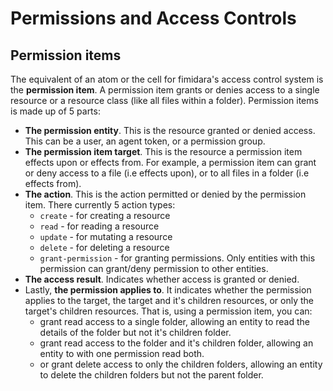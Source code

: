 # Permissions and Access Controls

## Permission items

The equivalent of an atom or the cell for fimidara's access control system is the **permission item**. A permission item grants or denies access to a single resource or a resource class (like all files within a folder). Permission items is made up of 5 parts:

- **The permission entity**. This is the resource granted or denied access. This can be a user, an agent token, or a permission group.
- **The permission item target**. This is the resource a permission item effects upon or effects from. For example, a permission item can grant or deny access to a file (i.e effects upon), or to all files in a folder (i.e effects from).
- **The action**. This is the action permitted or denied by the permission item. There currently 5 action types:
  - `create` - for creating a resource
  - `read` - for reading a resource
  - `update` - for mutating a resource
  - `delete` - for deleting a resource
  - `grant-permission` - for granting permissions. Only entities with this permission can grant/deny permission to other entities.
- **The access result**. Indicates whether access is granted or denied.
- Lastly, **the permission applies to**. It indicates whether the permission applies to the target, the target and it's children resources, or only the target's children resources. That is, using a permission item, you can:
  - grant read access to a single folder, allowing an entity to read the details of the folder but not it's children folder.
  - grant read access to the folder and it's children folder, allowing an entity to with one permission read both.
  - or grant delete access to only the children folders, allowing an entity to delete the children folders but not the parent folder.
